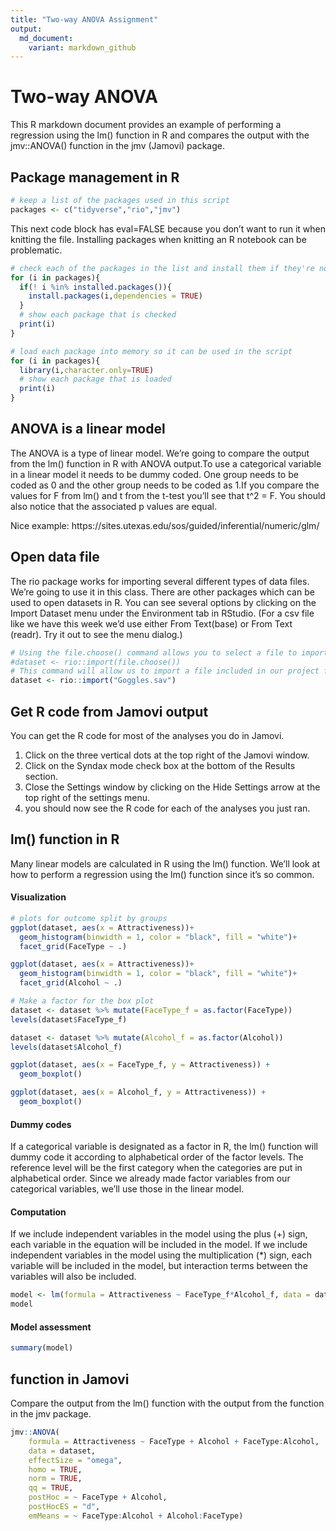 ```yaml
---
title: "Two-way ANOVA Assignment"
output:
  md_document:
    variant: markdown_github
---
```


#  Two-way ANOVA

This R markdown document provides an example of performing a regression using the lm() function in R and compares the output with the jmv::ANOVA() function in the jmv (Jamovi) package.

## Package management in R

```r
# keep a list of the packages used in this script
packages <- c("tidyverse","rio","jmv")
```

This next code block has eval=FALSE because you don't want to run it when knitting the file. Installing packages when knitting an R notebook can be problematic.

```r
# check each of the packages in the list and install them if they're not installed already
for (i in packages){
  if(! i %in% installed.packages()){
    install.packages(i,dependencies = TRUE)
  }
  # show each package that is checked
  print(i)
}
```

```r
# load each package into memory so it can be used in the script
for (i in packages){
  library(i,character.only=TRUE)
  # show each package that is loaded
  print(i)
}
```

## ANOVA is a linear model

The ANOVA is a type of linear model. We're going to compare the output from the lm() function in R with ANOVA output.To use a categorical variable in a linear model it needs to be dummy coded. One group needs to be coded as 0 and the other group needs to be coded as 1.If you compare the values for F from lm() and t from the t-test you'll see that t^2 = F. You should also notice that the associated p values are equal.

Nice example: https://sites.utexas.edu/sos/guided/inferential/numeric/glm/ 

## Open data file

The rio package works for importing several different types of data files. We're going to use it in this class. There are other packages which can be used to open datasets in R. You can see several options by clicking on the Import Dataset menu under the Environment tab in RStudio. (For a csv file like we have this week we'd use either From Text(base) or From Text (readr). Try it out to see the menu dialog.)

```r
# Using the file.choose() command allows you to select a file to import from another folder.
#dataset <- rio::import(file.choose())
# This command will allow us to import a file included in our project folder.
dataset <- rio::import("Goggles.sav")
```

## Get R code from Jamovi output

You can get the R code for most of the analyses you do in Jamovi.

1. Click on the three vertical dots at the top right of the Jamovi window.
2. Click on the Syndax mode check box at the bottom of the Results section.
3. Close the Settings window by clicking on the Hide Settings arrow at the top right of the settings menu.
4. you should now see the R code for each of the analyses you just ran.

## lm() function in R

Many linear models are calculated in R using the lm() function. We'll look at how to perform a regression using the lm() function since it's so common.

#### Visualization

```r
# plots for outcome split by groups
ggplot(dataset, aes(x = Attractiveness))+
  geom_histogram(binwidth = 1, color = "black", fill = "white")+
  facet_grid(FaceType ~ .)

ggplot(dataset, aes(x = Attractiveness))+
  geom_histogram(binwidth = 1, color = "black", fill = "white")+
  facet_grid(Alcohol ~ .)
```

```r
# Make a factor for the box plot
dataset <- dataset %>% mutate(FaceType_f = as.factor(FaceType))
levels(dataset$FaceType_f)

dataset <- dataset %>% mutate(Alcohol_f = as.factor(Alcohol))
levels(dataset$Alcohol_f)
```


```r
ggplot(dataset, aes(x = FaceType_f, y = Attractiveness)) +
  geom_boxplot()

ggplot(dataset, aes(x = Alcohol_f, y = Attractiveness)) +
  geom_boxplot()
```

#### Dummy codes

If a categorical variable is designated as a factor in R, the lm() function will dummy code it according to alphabetical order of the factor levels. The reference level will be the first category when the categories are put in alphabetical order. Since we already made factor variables from our categorical variables, we'll use those in the linear model.

#### Computation

If we include independent variables in the model using the plus (+) sign, each variable in the equation will be included in the model. If we include independent variables in the model using the multiplication (*) sign, each variable will be included in the model, but interaction terms between the variables will also be included.

```r
model <- lm(formula = Attractiveness ~ FaceType_f*Alcohol_f, data = dataset)
model
```

#### Model assessment

```r
summary(model)
```

## function in Jamovi

Compare the output from the lm() function with the output from the function in the jmv package.

```r
jmv::ANOVA(
    formula = Attractiveness ~ FaceType + Alcohol + FaceType:Alcohol,
    data = dataset,
    effectSize = "omega",
    homo = TRUE,
    norm = TRUE,
    qq = TRUE,
    postHoc = ~ FaceType + Alcohol,
    postHocES = "d",
    emMeans = ~ FaceType:Alcohol + Alcohol:FaceType)
```



